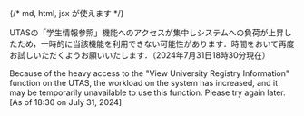 {/* md, html, jsx が使えます */}
<div class="box--alert">
  UTASの「学生情報参照」機能へのアクセスが集中しシステムへの負荷が上昇したため，一時的に当該機能を利用できない可能性があります．時間をおいて再度お試しいただくようお願いいたします．（2024年7月31日18時30分現在）

  Because of the heavy access to the "View University Registry Information" function on the UTAS, the workload on the system has increased, and it may be temporarily unavailable to use this function. Please try again later. [As of 18:30 on July 31, 2024]
</div>
